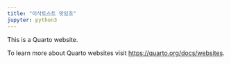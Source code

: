 ```yaml
---
title: "이삭토스트 맛있조"
jupyter: python3
---
```


This is a Quarto website.

To learn more about Quarto websites visit <https://quarto.org/docs/websites>.
